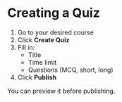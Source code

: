 # Creating a Quiz

1. Go to your desired course
2. Click **Create Quiz**
3. Fill in:
   - Title
   - Time limit
   - Questions (MCQ, short, long)
4. Click **Publish**

You can preview it before publishing.

